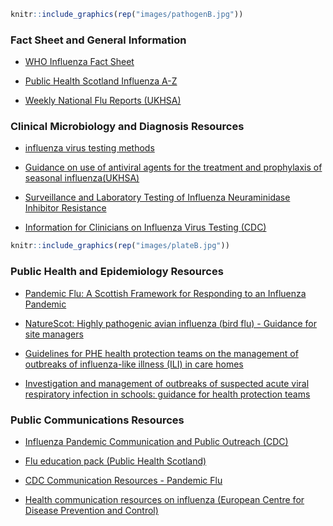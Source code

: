 
```r
knitr::include_graphics(rep("images/pathogenB.jpg"))
```

### Fact Sheet and General Information

* [WHO Influenza Fact Sheet](https://www.who.int/news-room/fact-sheets/detail/influenza-(seasonal))

* [Public Health Scotland Influenza A-Z](https://www.hps.scot.nhs.uk/a-to-z-of-topics/influenza/) 

* [Weekly National Flu Reports (UKHSA)](https://www.gov.uk/government/collections/weekly-national-flu-reports)

### Clinical Microbiology and Diagnosis Resources

* [influenza virus testing methods](https://www.cdc.gov/flu/professionals/diagnosis/table-testing-methods.htm)

* [Guidance on use of antiviral agents for the treatment and prophylaxis of seasonal influenza(UKHSA)](https://assets.publishing.service.gov.uk/government/uploads/system/uploads/attachment_data/file/1058443/ukhsa-guidance-antivirals-influenza-11v4.pdf)

* [Surveillance and Laboratory Testing of Influenza Neuraminidase Inhibitor Resistance](https://assets.publishing.service.gov.uk/government/uploads/system/uploads/attachment_data/file/757445/surveillance_and_laboratory_testing_of_influenza_neuraminidase_inhibitor_resistance.pdf) 

* [Information for Clinicians on Influenza Virus Testing (CDC)](https://www.cdc.gov/flu/professionals/diagnosis/index.htm)


```r
knitr::include_graphics(rep("images/plateB.jpg"))
```

### Public Health and Epidemiology Resources

* [Pandemic Flu: A Scottish Framework for Responding to an Influenza Pandemic](https://www.gov.scot/binaries/content/documents/govscot/publications/strategy-plan/2007/11/pandemic-flu-scottish-framework-responding-influenza-pandemic/documents/0054442-pdf/0054442-pdf/govscot%3Adocument/0054442.pdf)

* [NatureScot: Highly pathogenic avian influenza (bird flu) - Guidance for site managers](https://www.nature.scot/doc/highly-pathogenic-avian-influenza-bird-flu-guidance-site-managers)

* [Guidelines for PHE health protection teams on the management of outbreaks of influenza-like illness (ILI) in care homes](https://assets.publishing.service.gov.uk/government/uploads/system/uploads/attachment_data/file/932991/Guidelines_for_the_management_of_outbreaks_of_influenza-like_illness_in_care_homes_05_11_2020.pdf)

* [Investigation and management of outbreaks of suspected acute viral respiratory infection in schools: guidance for health protection teams](https://www.gov.uk/government/publications/influenza-like-illness-ili-managing-outbreaks-in-schools/investigation-and-management-of-outbreaks-of-suspected-acute-viral-respiratory-infection-in-schools-guidance-for-health-protection-teams)

### Public Communications Resources

* [Influenza Pandemic Communication and Public Outreach (CDC)](https://www.cdc.gov/flu/pandemic-resources/planning-preparedness/communication-public-outreach.htm)

* [Flu education pack (Public Health Scotland)](https://publichealthscotland.scot/publications/flu-education-pack/)

* [CDC Communication Resources - Pandemic Flu](https://www.cdc.gov/flu/panfluexercise/resources.htm)

* [Health communication resources on influenza (European Centre for Disease Prevention and Control)](https://www.ecdc.europa.eu/en/infectious-disease-topics/z-disease-list/seasonal-influenza/health-communication-resources)


